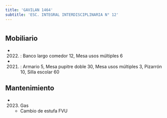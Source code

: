 ```yaml
---
title: 'GAVILAN 1464'
subtitle: 'ESC. INTEGRAL INTERDISCIPLINARIA N° 12'
---
```


#


## Mobiliario

*  (2022) : Banco largo comedor 12, Mesa usos múltiples 6 

*  (2021) : Armario 5, Mesa pupitre doble 30, Mesa usos múltiples 3, Pizarrón 10, Silla escolar 60 





## Mantenimiento

*  (2023) Gas 
    + Cambio de estufa FVU




